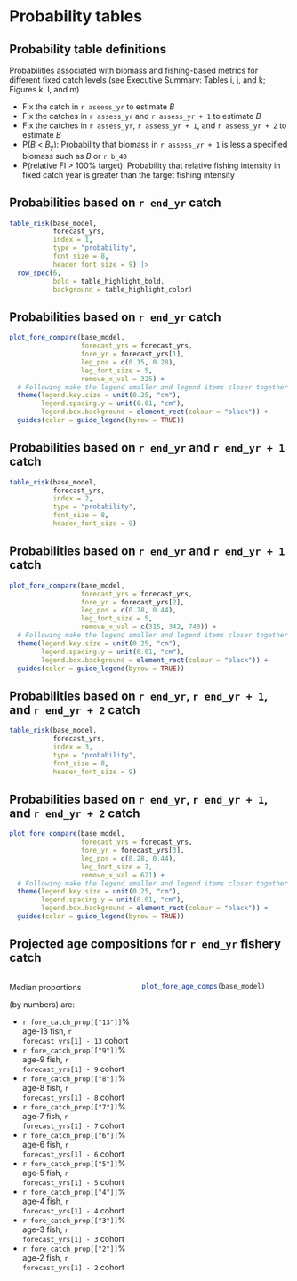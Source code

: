 # Probability tables

## Probability table definitions

Probabilities associated with biomass and fishing-based metrics for different
fixed catch levels (see Executive Summary: Tables i, j, and k; Figures k, l, and
m)

-   Fix the catch in `r assess_yr` to estimate
    *B*\textsubscript{`r assess_yr + 1`}
-   Fix the catches in `r assess_yr` and `r assess_yr + 1` to estimate
    *B*\textsubscript{`r assess_yr + 2`}
-   Fix the catches in `r assess_yr`, `r assess_yr + 1`, and `r assess_yr + 2`
    to estimate *B*\textsubscript{`r assess_yr + 3`}
-   P(*B*\textsubscript{`r assess_yr + 1`} \< *B*~y~): Probability that biomass
    in `r assess_yr + 1` is less a specified biomass such as
    *B*\textsubscript{`r assess_yr`} or `r b_40`
-   P(relative FI \> 100% target): Probability that relative fishing intensity
    in fixed catch year is greater than the target fishing intensity

## Probabilities based on `r end_yr` catch

```r

table_risk(base_model,
           forecast_yrs,
           index = 1,
           type = "probability",
           font_size = 8,
           header_font_size = 9) |> 
  row_spec(6,
           bold = table_highlight_bold,
           background = table_highlight_color)
```

## Probabilities based on `r end_yr` catch

```r

plot_fore_compare(base_model,
                  forecast_yrs = forecast_yrs,
                  fore_yr = forecast_yrs[1],
                  leg_pos = c(0.15, 0.28),
                  leg_font_size = 5,
                  remove_x_val = 325) +
  # Following make the legend smaller and legend items closer together
  theme(legend.key.size = unit(0.25, "cm"),
        legend.spacing.y = unit(0.01, "cm"),
        legend.box.background = element_rect(colour = "black")) +
  guides(color = guide_legend(byrow = TRUE))
```

## Probabilities based on `r end_yr` and `r end_yr + 1` catch

```r

table_risk(base_model,
           forecast_yrs,
           index = 2,
           type = "probability",
           font_size = 8,
           header_font_size = 9)
```

## Probabilities based on `r end_yr` and `r end_yr + 1` catch

```r

plot_fore_compare(base_model,
                  forecast_yrs = forecast_yrs,
                  fore_yr = forecast_yrs[2],
                  leg_pos = c(0.28, 0.44),
                  leg_font_size = 5,
                  remove_x_val = c(315, 342, 740)) +
  # Following make the legend smaller and legend items closer together
  theme(legend.key.size = unit(0.25, "cm"),
        legend.spacing.y = unit(0.01, "cm"),
        legend.box.background = element_rect(colour = "black")) +
  guides(color = guide_legend(byrow = TRUE))
```

## Probabilities based on `r end_yr`, `r end_yr + 1`, and `r end_yr + 2` catch

```r

table_risk(base_model,
           forecast_yrs,
           index = 3,
           type = "probability",
           font_size = 8,
           header_font_size = 9)
```

## Probabilities based on `r end_yr`, `r end_yr + 1`, and `r end_yr + 2` catch

```r

plot_fore_compare(base_model,
                  forecast_yrs = forecast_yrs,
                  fore_yr = forecast_yrs[3],
                  leg_pos = c(0.28, 0.44),
                  leg_font_size = 7,
                  remove_x_val = 621) +
  # Following make the legend smaller and legend items closer together
  theme(legend.key.size = unit(0.25, "cm"),
        legend.spacing.y = unit(0.01, "cm"),
        legend.box.background = element_rect(colour = "black")) +
  guides(color = guide_legend(byrow = TRUE))
```

## Projected age compositions for `r end_yr` fishery catch
:::::: {.columns}
::: {.column width="45%"}
Median proportions

(by numbers) are:

* `r fore_catch_prop[["13"]]`% age-13 fish, `r forecast_yrs[1] - 13` cohort
* `r fore_catch_prop[["9"]]`% age-9 fish, `r forecast_yrs[1] - 9` cohort
* `r fore_catch_prop[["8"]]`% age-8 fish, `r forecast_yrs[1] - 8` cohort
* `r fore_catch_prop[["7"]]`% age-7 fish, `r forecast_yrs[1] - 7` cohort
* `r fore_catch_prop[["6"]]`% age-6 fish, `r forecast_yrs[1] - 6` cohort
* `r fore_catch_prop[["5"]]`% age-5 fish, `r forecast_yrs[1] - 5` cohort
* `r fore_catch_prop[["4"]]`% age-4 fish, `r forecast_yrs[1] - 4` cohort
* `r fore_catch_prop[["3"]]`% age-3 fish, `r forecast_yrs[1] - 3` cohort
* `r fore_catch_prop[["2"]]`% age-2 fish, `r forecast_yrs[1] - 2` cohort
:::

::: {.column width="55%"}
```r
plot_fore_age_comps(base_model)
```
:::
::::::

